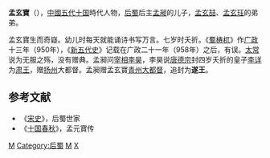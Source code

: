 '''孟玄寶'''（{{bd|944年||950年||catIdx=M}}），[[中國|中國]][[五代十国|五代十国]]時代人物，[[后蜀|后蜀]]后主[[孟昶|孟昶]]的儿子，[[孟玄喆|孟玄喆]]、[[孟玄珏|孟玄珏]]的弟弟。

孟玄寶生而奇嶷。幼儿时每天就能诵诗书写万言。七岁时夭折。《[[蜀梼杌|蜀梼杌]]》作[[广政|广政]]十三年（950年），《[[新五代史|新五代史]]》记载在广政二十一年（958年）之后，有误。[[太常|太常]]说为无服之殇，没有赠典。孟昶问[[宰相|宰相]][[李昊_(五代)|李昊]]，李昊说[[唐德宗|唐德宗]]封四岁夭折的皇子[[李详|李详]]为[[肃王|肃王]]，赠[[扬州|扬州]]大都督。孟昶赠孟玄寶[[青州|青州]][[大都督|大都督]]，追封为'''遂王'''。

==参考文献==
*《[[宋史|宋史]]》，后蜀世家
*《[[十国春秋|十国春秋]]》，孟元寶传
 
[[Category:五代十国皇族|M]] 
[[Category:后蜀|Category:后蜀]]
[[Category:宋朝政治人物|M]] 
[[Category:孟姓|X]]